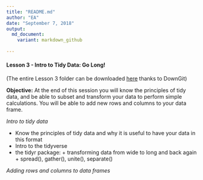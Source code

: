 ```yaml
---
title: "README.md"
author: "EA"
date: "September 7, 2018"
output: 
  md_document:
    variant: markdown_github
        
---
```


#### Lesson 3 - Intro to Tidy Data: Go Long!

(The entire Lesson 3 folder can be downloaded [here](https://minhaskamal.github.io/DownGit/#/home?url=https://github.com/eacton/CAGEF/tree/master/Lesson_3) thanks to DownGit)

__Objective:__ At the end of this session you will know the principles of tidy data, and be able to subset and transform your data to perform simple calculations. You will be able to add new rows and columns to your data frame.


_Intro to tidy data_

- Know the principles of tidy data and why it is useful to have your data in this format
- Intro to the tidyverse
- the tidyr package:
      + transforming data from wide to long and back again 
      + spread(), gather(), unite(), separate()
      
_Adding rows and columns to data frames_